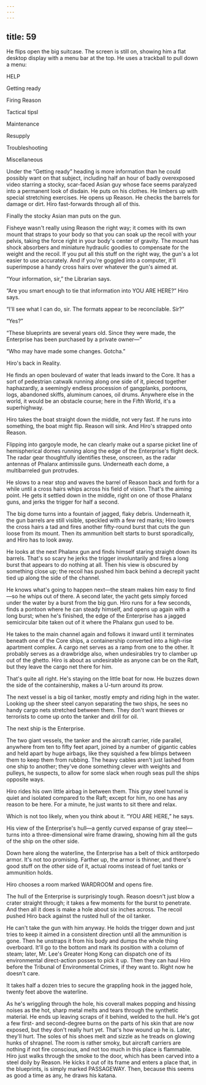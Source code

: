 ```yaml
---
---
---
```

title: 59
---

He flips open the big suitcase. The screen is still on, showing him a flat desktop display with a menu bar at the top. He uses a trackball to pull down a menu:



HELP

Getting ready

Firing Reason

Tactical tipsl

Maintenance

Resupply

Troubleshooting

Miscellaneous



Under the “Getting ready” heading is more information than he could possibly want on that subject, including half an hour of badly overexposed video starring a stocky, scar-faced Asian guy whose face seems paralyzed into a permanent look of disdain. He puts on his clothes. He limbers up with special stretching exercises. He opens up Reason. He checks the barrels for damage or dirt. Hiro fast-forwards through all of this.

Finally the stocky Asian man puts on the gun.

Fisheye wasn't really using Reason the right way; it comes with its own mount that straps to your body so that you can soak up the recoil with your pelvis, taking the force right in your body's center of gravity. The mount has shock absorbers and miniature hydraulic goodies to compensate for the weight and the recoil. If you put all this stuff on the right way, the gun's a lot easier to use accurately. And if you're goggled into a computer, it'll superimpose a handy cross hairs over whatever the gun's aimed at.

“Your information, sir,” the Librarian says.

“Are you smart enough to tie that information into YOU ARE HERE?” Hiro says.

“I'll see what I can do, sir. The formats appear to be reconcilable. Sir?”

“Yes?”

“These blueprints are several years old. Since they were made, the Enterprise has been purchased by a private owner—”

“Who may have made some changes. Gotcha.”

Hiro's back in Reality.

He finds an open boulevard of water that leads inward to the Core. It has a sort of pedestrian catwalk running along one side of it, pieced together haphazardly, a seemingly endless procession of gangplanks, pontoons, logs, abandoned skiffs, aluminum canoes, oil drums. Anywhere else in the world, it would be an obstacle course; here in the Fifth World, it's a superhighway.

Hiro takes the boat straight down the middle, not very fast. If he runs into something, the boat might flip. Reason will sink. And Hiro's strapped onto Reason.

Flipping into gargoyle mode, he can clearly make out a sparse picket line of hemispherical domes running along the edge of the Enterprise's flight deck. The radar gear thoughtfully identifies these, onscreen, as the radar antennas of Phalanx antimissile guns. Underneath each dome, a multibarreled gun protrudes.

He slows to a near stop and waves the barrel of Reason back and forth for a while until a cross hairs whips across his field of vision. That's the aiming point. He gets it settled down in the middle, right on one of those Phalanx guns, and jerks the trigger for half a second.

The big dome turns into a fountain of jagged, flaky debris. Underneath it, the gun barrels are still visible, speckled with a few red marks; Hiro lowers the cross hairs a tad and fires another fifty-round burst that cuts the gun loose from its mount. Then its ammunition belt starts to burst sporadically, and Hiro has to look away.

He looks at the next Phalanx gun and finds himself staring straight down its barrels. That's so scary he jerks the trigger involuntarily and fires a long burst that appears to do nothing at all. Then his view is obscured by something close up; the recoil has pushed him back behind a decrepit yacht tied up along the side of the channel.

He knows what's going to happen next—the steam makes him easy to find—so he whips out of there. A second later, the yacht gets simply forced under the water by a burst from the big gun. Hiro runs for a few seconds, finds a pontoon where he can steady himself, and opens up again with a long burst; when he's finished, the edge of the Enterprise has a jagged semicircular bite taken out of it where the Phalanx gun used to be.

He takes to the main channel again and follows it inward until it terminates beneath one of the Core ships, a containership converted into a high-rise apartment complex. A cargo net serves as a ramp from one to the other. It probably serves as a drawbridge also, when undesirables try to clamber up out of the ghetto. Hiro is about as undesirable as anyone can be on the Raft, but they leave the cargo net there for him.

That's quite all right. He's staying on the little boat for now. He buzzes down the side of the containership, makes a U-turn around its prow.

The next vessel is a big oil tanker, mostly empty and riding high in the water. Looking up the sheer steel canyon separating the two ships, he sees no handy cargo nets stretched between them. They don't want thieves or terrorists to come up onto the tanker and drill for oil.

The next ship is the Enterprise.

The two giant vessels, the tanker and the aircraft carrier, ride parallel, anywhere from ten to fifty feet apart, joined by a number of gigantic cables and held apart by huge airbags, like they squished a few blimps between them to keep them from rubbing. The heavy cables aren't just lashed from one ship to another; they've done something clever with weights and pulleys, he suspects, to allow for some slack when rough seas pull the ships opposite ways.

Hiro rides his own little airbag in between them. This gray steel tunnel is quiet and isolated compared to the Raft; except for him, no one has any reason to be here. For a minute, he just wants to sit there and relax.

Which is not too likely, when you think about it. “YOU ARE HERE,” he says.

His view of the Enterprise's hull—a gently curved expanse of gray steel—turns into a three-dimensional wire frame drawing, showing him all the guts of the ship on the other side.

Down here along the waterline, the Enterprise has a belt of thick antitorpedo armor. It's not too promising. Farther up, the armor is thinner, and there's good stuff on the other side of it, actual rooms instead of fuel tanks or ammunition holds.

Hiro chooses a room marked WARDROOM and opens fire.

The hull of the Enterprise is surprisingly tough. Reason doesn't just blow a crater straight through; it takes a few moments for the burst to penetrate. And then all it does is make a hole about six inches across. The recoil pushed Hiro back against the rusted hull of the oil tanker.

He can't take the gun with him anyway. He holds the trigger down and just tries to keep it aimed in a consistent direction until all the ammunition is gone. Then he unstraps it from his body and dumps the whole thing overboard. It'll go to the bottom and mark its position with a column of steam; later, Mr. Lee's Greater Hong Kong can dispatch one of its environmental direct-action posses to pick it up. Then they can haul Hiro before the Tribunal of Environmental Crimes, if they want to. Right now he doesn't care.

It takes half a dozen tries to secure the grappling hook in the jagged hole, twenty feet above the waterline.

As he's wriggling through the hole, his coverall makes popping and hissing noises as the hot, sharp metal melts and tears through the synthetic material. He ends up leaving scraps of it behind, welded to the hull. He's got a few first- and second-degree burns on the parts of his skin that are now exposed, but they don't really hurt yet. That's how wound up he is. Later, they'll hurt. The soles of his shoes melt and sizzle as he treads on glowing hunks of shrapnel. The room is rather smoky, but aircraft carriers are nothing if not fire conscious, and not too much in this place is flammable. Hiro just walks through the smoke to the door, which has been carved into a steel doily by Reason. He kicks it out of its frame and enters a place that, in the blueprints, is simply marked PASSAGEWAY. Then, because this seems as good a time as any, he draws his katana.
